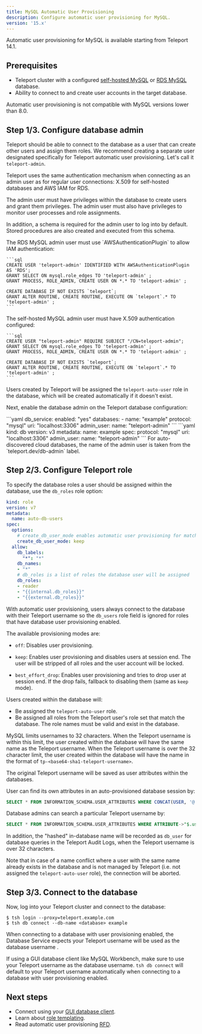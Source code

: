 ```yaml
---
title: MySQL Automatic User Provisioning 
description: Configure automatic user provisioning for MySQL.
version: '15.x'
---
```


<Accordion title="Version warning">
  Automatic user provisioning for MySQL is available starting from Teleport
  14.1.
</Accordion>

## Prerequisites

- Teleport cluster with a configured [self-hosted MySQL](/docs/database-access/guides/mysql-self-hosted)
  or [RDS MySQL](/docs/database-access/guides/rds) database.
- Ability to connect to and create user accounts in the target database.

<Note>
  Automatic user provisioning is not compatible with MySQL versions lower than
  8.0.
</Note>

## Step 1/3. Configure database admin

Teleport should be able to connect to the database as a user that can create
other users and assign them roles. We recommend creating a separate user
designated specifically for Teleport automatic user provisioning. Let's call it
`teleport-admin`.

Teleport uses the same authentication mechanism when connecting as an admin user
as for regular user connections: X.509 for self-hosted databases and AWS IAM
for RDS.

The admin user must have privileges within the database to create users and
grant them privileges. The admin user must also have privileges to monitor user
processes and role assignments.

In addition, a schema is required for the admin user to log into by default.
Stored procedures are also created and executed from this schema.

<Tabs>
  <Tab title="RDS MySQL">
    The RDS MySQL admin user must use `AWSAuthenticationPlugin` to allow IAM
    authentication:

    ```sql
    CREATE USER 'teleport-admin' IDENTIFIED WITH AWSAuthenticationPlugin AS 'RDS';
    GRANT SELECT ON mysql.role_edges TO 'teleport-admin' ;
    GRANT PROCESS, ROLE_ADMIN, CREATE USER ON *.* TO 'teleport-admin' ;

    CREATE DATABASE IF NOT EXISTS `teleport`;
    GRANT ALTER ROUTINE, CREATE ROUTINE, EXECUTE ON `teleport`.* TO 'teleport-admin' ;
    ```
  </Tab>

  <Tab title="Self-hosted MySQL">
    The self-hosted MySQL admin user must have X.509 authentication configured:

    ```sql
    CREATE USER "teleport-admin" REQUIRE SUBJECT "/CN=teleport-admin";
    GRANT SELECT ON mysql.role_edges TO 'teleport-admin' ;
    GRANT PROCESS, ROLE_ADMIN, CREATE USER ON *.* TO 'teleport-admin' ;

    CREATE DATABASE IF NOT EXISTS `teleport`;
    GRANT ALTER ROUTINE, CREATE ROUTINE, EXECUTE ON `teleport`.* TO 'teleport-admin' ;
    ```
  </Tab>
</Tabs>

Users created by Teleport will be assigned the `teleport-auto-user` role in the
database, which will be created automatically if it doesn't exist.

Next, enable the database admin on the Teleport database configuration:

<Tabs>
  <Tab title="Static config">
    ```yaml
    db_service:
      enabled: "yes"
      databases:
      - name: "example"
        protocol: "mysql"
        uri: "localhost:3306"
        admin_user:
          name: "teleport-admin"
    ```
  </Tab>

  <Tab title="Dynamic resource">
    ```yaml
    kind: db
    version: v3
    metadata:
      name: example
    spec:
      protocol: "mysql"
      uri: "localhost:3306"
      admin_user:
        name: "teleport-admin"
    ```
  </Tab>
</Tabs>

<Tip>
  For auto-discovered cloud databases, the name of the admin user is taken from
  the `teleport.dev/db-admin` label.
</Tip>

## Step 2/3. Configure Teleport role

To specify the database roles a user should be assigned within the database,
use the `db_roles` role option:

```yaml
kind: role
version: v7
metadata:
  name: auto-db-users
spec:
  options:
    # create_db_user_mode enables automatic user provisioning for matching databases
    create_db_user_mode: keep
  allow:
    db_labels:
      "*": "*"
    db_names:
    - "*"
    # db_roles is a list of roles the database user will be assigned
    db_roles:
    - reader
    - "{{internal.db_roles}}"
    - "{{external.db_roles}}"
```

With automatic user provisioning, users always connect to the database with
their Teleport username so the `db_users` role field is ignored for roles
that have database user provisioning enabled.

The available provisioning modes are:

- `off`: Disables user provisioning.

- `keep`: Enables user provisioning and disables users at session end. The user
  will be stripped of all roles and the user account will be locked.

- `best_effort_drop`: Enables user provisioning and tries to drop user
  at session end. If the drop fails, fallback to disabling them (same as `keep`
  mode).

Users created within the database will:

- Be assigned the `teleport-auto-user` role.
- Be assigned all roles from the Teleport user's role set that match the database.
  The role names must be valid and exist in the database.

MySQL limits usernames to 32 characters. When the Teleport
username is within this limit, the user created within the database will have
the same name as the Teleport username. When the Teleport username is over the
32 character limit, the user created within the database will have the
name in the format of `tp-<base64-sha1-teleport-username>`.

<Accordion title="Tracking the name mapping">
  The original Teleport username will be saved as user attributes within the
  databases.

  User can find its own attributes in an auto-provisioned database session by:

  ```sql
  SELECT * FROM INFORMATION_SCHEMA.USER_ATTRIBUTES WHERE CONCAT(USER, '@', HOST) = current_user(); 
  ```

  Database admins can search a particular Teleport username by:

  ```sql
  SELECT * FROM INFORMATION_SCHEMA.USER_ATTRIBUTES WHERE ATTRIBUTE->"$.user" = "teleport-user-name";
  ```

  In addition, the "hashed" in-database name will be recorded as `db_user` for
  database queries in the Teleport Audit Logs, when the Teleport username is over
  32 characters.
</Accordion>

Note that in case of a name conflict where a user with the same name already
exists in the database and is not managed by Teleport (i.e. not assigned the
`teleport-auto-user` role), the connection will be aborted.

## Step 3/3. Connect to the database

Now, log into your Teleport cluster and connect to the database:

```code
$ tsh login --proxy=teleport.example.com
$ tsh db connect --db-name <database> example
```

<Note>
  When connecting to a database with user provisioning enabled, the Database
  Service expects your Teleport username will be used as the database username .

  If using a GUI database client like MySQL Workbench, make sure to use your Teleport
  username as the database username. `tsh db connect` will default to your
  Teleport username automatically when connecting to a database with user
  provisioning enabled.
</Note>

## Next steps

- Connect using your [GUI database client](/docs/connect-your-client/gui-clients).
- Learn about [role templating](/docs/access-controls/guides/role-templates#interpolation-rules).
- Read automatic user provisioning [RFD](https://github.com/gravitational/teleport/blob/master/rfd/0113-automatic-database-users.md).
